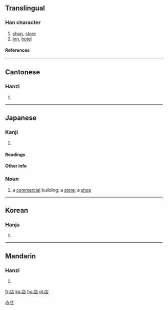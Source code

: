 {{see|坫}}

==Translingual==
===Han character===
{{Han char|rn=53|rad=广|as=05|sn=8|four=0026<sub>1</sub>|canj=戈卜口 (IYR)}}
# [[shop]], [[store]]
# [[inn]], [[hotel]]
====References====
{{Han ref|kx=0344.110|dkj=09267|dj=0654.010|hdz=20876.060|uh=5E97|ud=24215|bh=A9B1|bd=43441}}
----
==Cantonese==
===Hanzi===
{{yue-hanzi|jyut=|y=dim3}}
# {{defn|Cantonese}}
----
== Japanese ==
[[Category:1000_Japanese_basic_words|みせ]]


===Kanji===
{{ja-kanji|grade=|rs=广05}}
# {{defn|Japanese}} 
====Readings====
{{ja-readings|on=[[てん]] (ten)|kun=[[みせ]] (mise), [[たな]] (tana)}}
====Other info====  

=== Noun ===
{{janoun|みせ|mise}}
# a [[commercial]] building; a [[store]]; a [[shop]]
----
==Korean==
===Hanja===
{{ko-hanja|hangeul=점|rv=jeom|mr=chŏm}}
# {{defn|Korean}}
----
==Mandarin==
===Hanzi===
{{cmn-hanzi|pin=[[diàn]] (dian4)|wg=tien<sup>4</sup>}}
# {{defn|Mandarin}}

[[fr:店]]
[[ko:店]]
[[hu:店]]
[[pl:店]]